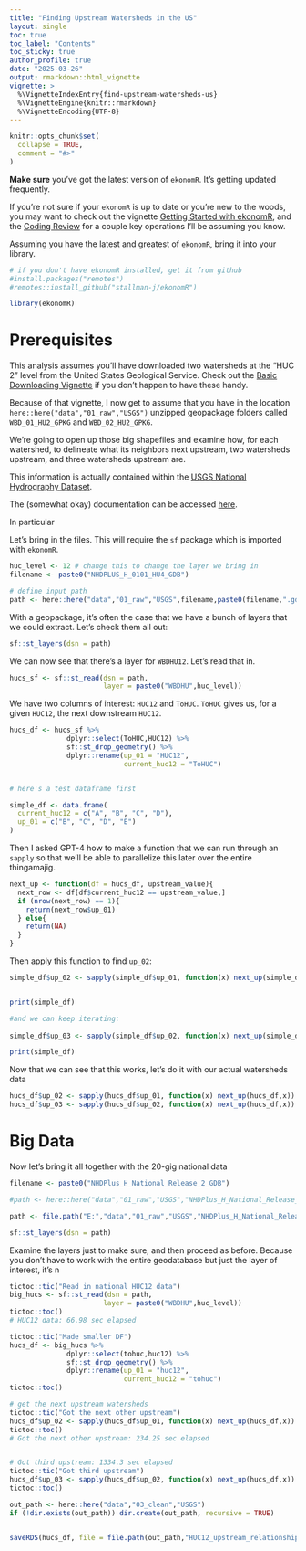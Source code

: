 ```yaml
---
title: "Finding Upstream Watersheds in the US"
layout: single
toc: true
toc_label: "Contents"
toc_sticky: true
author_profile: true
date: "2025-03-26"
output: rmarkdown::html_vignette
vignette: >
  %\VignetteIndexEntry{find-upstream-watersheds-us}
  %\VignetteEngine{knitr::rmarkdown}
  %\VignetteEncoding{UTF-8}
---
```

```r
knitr::opts_chunk$set(
  collapse = TRUE,
  comment = "#>"
)

```

**Make sure** you've got the latest version of `ekonomR`. It's getting updated frequently. 

If you're not sure if your `ekonomR` is up to date or you're new to the woods, you may want to check out the vignette [Getting Started with ekonomR](https://stallman-j.github.io/ekonomR/vignettes/getting-started-with-ekonomR/), and the [Coding Review](https://stallman-j.github.io/ekonomR/vignettes/coding-review/) for a couple key operations I'll be assuming you know.

Assuming you have the latest and greatest of `ekonomR`, bring it into your library.
``` r

# if you don't have ekonomR installed, get it from github
#install.packages("remotes")
#remotes::install_github("stallman-j/ekonomR") 

library(ekonomR)
```
# Prerequisites

This analysis assumes you'll have downloaded two watersheds at the "HUC 2" level from the United States Geological Service. Check out the [Basic Downloading Vignette](https://stallman-j.github.io/ekonomR/vignettes/basic-downloading/) if you don't happen to have these handy.

Because of that vignette, I now get to assume that you have in the location `here::here("data","01_raw","USGS")` unzipped geopackage folders called `WBD_01_HU2_GPKG` and `WBD_02_HU2_GPKG`. 

We're going to open up those big shapefiles and examine how, for each watershed, to delineate what its neighbors next upstream, two watersheds upstream, and three watersheds upstream are.

This information is actually contained within the [USGS National Hydrography Dataset](https://hydro.nationalmap.gov/arcgis/rest/services/nhd/MapServer). 

The (somewhat okay) documentation can be accessed [here](https://www.usgs.gov/national-hydrography/national-hydrography-dataset).



In particular

Let's bring in the files. This will require the `sf` package which is imported with `ekonomR`.

```r

huc_level <- 12 # change this to change the layer we bring in
filename <- paste0("NHDPLUS_H_0101_HU4_GDB")

# define input path
path <- here::here("data","01_raw","USGS",filename,paste0(filename,".gdb"))
```

With a geopackage, it's often the case that we have a bunch of layers that we could extract. Let's check them all out:

```r
sf::st_layers(dsn = path)

```

We can now see that there's a layer for `WBDHU12`. Let's read that in.

```r

hucs_sf <- sf::st_read(dsn = path,
                       layer = paste0("WBDHU",huc_level))

```
We have two columns of interest: `HUC12` and `ToHUC`. `ToHUC` gives us, for a given `HUC12`, the next downstream `HUC12`.

```r

hucs_df <- hucs_sf %>%
              dplyr::select(ToHUC,HUC12) %>%
              sf::st_drop_geometry() %>%
              dplyr::rename(up_01 = "HUC12",
                            current_huc12 = "ToHUC")


# here's a test dataframe first

simple_df <- data.frame(
  current_huc12 = c("A", "B", "C", "D"),
  up_01 = c("B", "C", "D", "E")
)

```

Then I asked GPT-4 how to make a function that we can run through an `sapply` so that we'll be able to parallelize this later over the entire thingamajig.

```r
next_up <- function(df = hucs_df, upstream_value){
  next_row <- df[df$current_huc12 == upstream_value,]
  if (nrow(next_row) == 1){
    return(next_row$up_01)
  } else{
    return(NA)
  }
}

```

Then apply this function to find `up_02`:

```r
simple_df$up_02 <- sapply(simple_df$up_01, function(x) next_up(simple_df,x))


print(simple_df)

#and we can keep iterating:
  
simple_df$up_03 <- sapply(simple_df$up_02, function(x) next_up(simple_df,x))

print(simple_df)
```

Now that we can see that this works, let's do it with our actual watersheds data

```r

hucs_df$up_02 <- sapply(hucs_df$up_01, function(x) next_up(hucs_df,x))
hucs_df$up_03 <- sapply(hucs_df$up_02, function(x) next_up(hucs_df,x))


```

# Big Data

Now let's bring it all together with the 20-gig national data


```r

filename <- paste0("NHDPlus_H_National_Release_2_GDB")

#path <- here::here("data","01_raw","USGS","NHDPlus_H_National_Release_2_GDB","NHDPlus_H_National_Release_2.gdb")

path <- file.path("E:","data","01_raw","USGS","NHDPlus_H_National_Release_2_GDB","NHDPlus_H_National_Release_2.gdb")

sf::st_layers(dsn = path)

```

Examine the layers just to make sure, and then proceed as before. Because you don't have to work with the entire geodatabase but just the layer of interest, it's n

```r

tictoc::tic("Read in national HUC12 data")
big_hucs <- sf::st_read(dsn = path,
                       layer = paste0("WBDHU",huc_level))
tictoc::toc()
# HUC12 data: 66.98 sec elapsed

tictoc::tic("Made smaller DF")
hucs_df <- big_hucs %>%
              dplyr::select(tohuc,huc12) %>%
              sf::st_drop_geometry() %>%
              dplyr::rename(up_01 = "huc12",
                            current_huc12 = "tohuc")
tictoc::toc()

# get the next upstream watersheds
tictoc::tic("Got the next other upstream")
hucs_df$up_02 <- sapply(hucs_df$up_01, function(x) next_up(hucs_df,x))
tictoc::toc()
# Got the next other upstream: 234.25 sec elapsed


# Got third upstream: 1334.3 sec elapsed
tictoc::tic("Got third upstream")
hucs_df$up_03 <- sapply(hucs_df$up_02, function(x) next_up(hucs_df,x))
tictoc::toc()

out_path <- here::here("data","03_clean","USGS")
if (!dir.exists(out_path)) dir.create(out_path, recursive = TRUE)


saveRDS(hucs_df, file = file.path(out_path,"HUC12_upstream_relationships.rds"))


```
